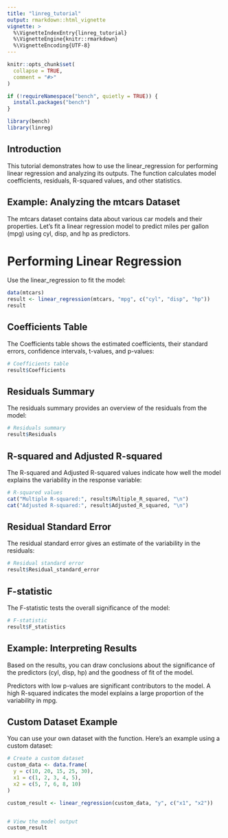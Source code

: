 ```yaml
---
title: "linreg_tutorial"
output: rmarkdown::html_vignette
vignette: >
  %\VignetteIndexEntry{linreg_tutorial}
  %\VignetteEngine{knitr::rmarkdown}
  %\VignetteEncoding{UTF-8}
---
```


```r
knitr::opts_chunk$set(
  collapse = TRUE,
  comment = "#>"
)

if (!requireNamespace("bench", quietly = TRUE)) {
  install.packages("bench")
}


```

```r
library(bench)
library(linreg)
```

## Introduction

This tutorial demonstrates how to use the linear_regression for performing linear regression and analyzing its outputs. The function calculates model coefficients, residuals, R-squared values, and other statistics.


## Example: Analyzing the mtcars Dataset

The mtcars dataset contains data about various car models and their properties. Let's fit a linear regression model to predict miles per gallon (mpg) using cyl, disp, and hp as predictors.

# Performing Linear Regression

Use the linear_regression to fit the model:
```r
data(mtcars)
result <- linear_regression(mtcars, "mpg", c("cyl", "disp", "hp"))
result
```

## Coefficients Table

The Coefficients table shows the estimated coefficients, their standard errors, confidence intervals, t-values, and p-values:

```r
# Coefficients table
result$Coefficients

```

## Residuals Summary

The residuals summary provides an overview of the residuals from the model:
```r
# Residuals summary
result$Residuals

```

## R-squared and Adjusted R-squared

The R-squared and Adjusted R-squared values indicate how well the model explains the variability in the response variable:
```r
# R-squared values
cat("Multiple R-squared:", result$Multiple_R_squared, "\n")
cat("Adjusted R-squared:", result$Adjusted_R_squared, "\n")

```

## Residual Standard Error

The residual standard error gives an estimate of the variability in the residuals:
```r
# Residual standard error
result$Residual_standard_error

```

## F-statistic

The F-statistic tests the overall significance of the model:
```r
# F-statistic
result$F_statistics

```

## Example: Interpreting Results

Based on the results, you can draw conclusions about the significance of the predictors (cyl, disp, hp) and the goodness of fit of the model.

Predictors with low p-values are significant contributors to the model.
A high R-squared indicates the model explains a large proportion of the variability in mpg.

## Custom Dataset Example

You can use your own dataset with the function. Here's an example using a custom dataset:

```r
# Create a custom dataset
custom_data <- data.frame(
  y = c(10, 20, 15, 25, 30),
  x1 = c(1, 2, 3, 4, 5),
  x2 = c(5, 7, 6, 8, 10)  
)

custom_result <- linear_regression(custom_data, "y", c("x1", "x2"))


# View the model output
custom_result

```



